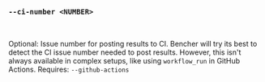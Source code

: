 ### `--ci-number <NUMBER>`

<br />

Optional: Issue number for posting results to CI.
Bencher will try its best to detect the CI issue number needed to post results.
However, this isn't always available in complex setups, like using `workflow_run` in GitHub Actions.
Requires: `--github-actions`